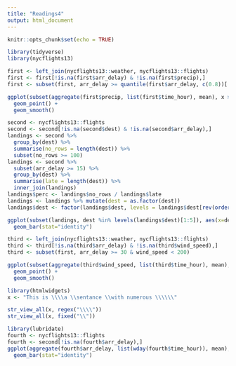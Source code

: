 ```yaml
---
title: "Readings4"
output: html_document
---
```


```r
knitr::opts_chunk$set(echo = TRUE)

library(tidyverse)
library(nycflights13)

first <- left_join(nycflights13::weather, nycflights13::flights)
first <- first[!is.na(first$arr_delay) & !is.na(first$precip),]
first <- subset(first, arr_delay >= quantile(first$arr_delay, c(0.8))['80%'])
```

```r
ggplot(subset(aggregate(first$precip, list(first$time_hour), mean), x > 0), aes(x=Group.1, y=x)) + 
  geom_point() +
  geom_smooth()
```

```r
second <- nycflights13::flights
second <- second[!is.na(second$dest) & !is.na(second$arr_delay),]
landings <- second %>% 
  group_by(dest) %>%
  summarise(no_rows = length(dest)) %>%
  subset(no_rows >= 100)
landings <- second %>%
  subset(arr_delay >= 15) %>% 
  group_by(dest) %>%
  summarise(late = length(dest)) %>%
  inner_join(landings)
landings$perc <- landings$no_rows / landings$late
landings <- landings %>% mutate(dest = as.factor(dest))
landings$dest <- factor(landings$dest, levels = landings$dest[rev(order(landings$perc))])

ggplot(subset(landings, dest %in% levels(landings$dest)[1:5]), aes(x=dest, y=perc)) +
  geom_bar(stat="identity")
```

```r
third <- left_join(nycflights13::weather, nycflights13::flights)
third <- third[!is.na(third$arr_delay) & !is.na(third$wind_speed),]
third <- subset(first, arr_delay >= 30 & wind_speed < 200)

ggplot(subset(aggregate(third$wind_speed, list(third$time_hour), mean), x > 0), aes(x=Group.1, y=x)) + 
  geom_point() +
  geom_smooth()
```

```r
library(htmlwidgets)
x <- "This is \\\\a \\sentance \\with numerous \\\\\\"

str_view_all(x, regex("\\\\"))
str_view_all(x, fixed("\\"))
```

```r
library(lubridate)
fourth <- nycflights13::flights
fourth <- second[!is.na(fourth$arr_delay),]
ggplot(aggregate(fourth$arr_delay, list(wday(fourth$time_hour)), mean), aes(x=Group.1, y=x)) +
  geom_bar(stat="identity")

```

